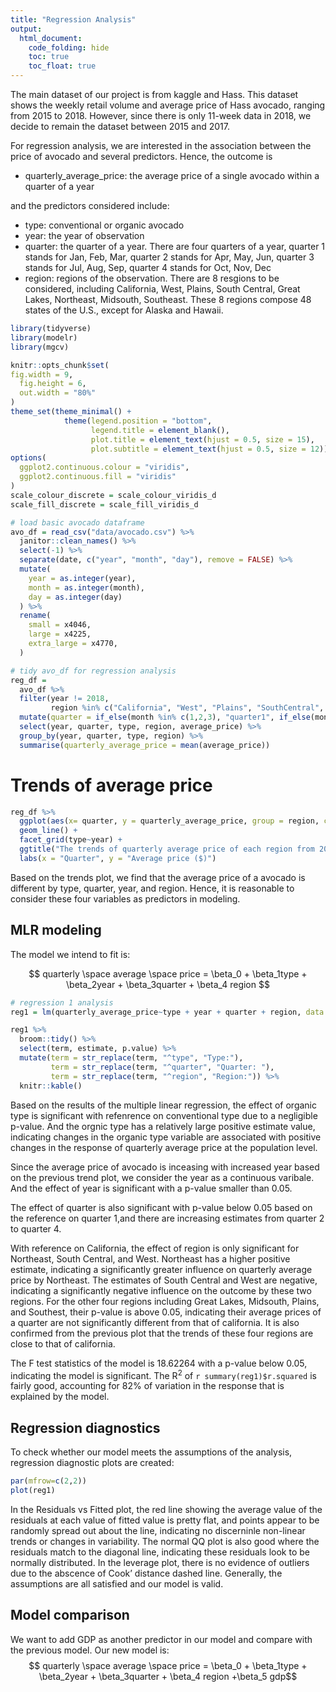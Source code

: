 ---
title: "Regression Analysis"
output: 
  html_document: 
    code_folding: hide
    toc: true
    toc_float: true
---

The main dataset of our project is from kaggle and Hass. This dataset shows the weekly retail volume and average price of Hass avocado, ranging from 2015 to 2018. However, since there is only 11-week data in 2018, we decide to remain the dataset between 2015 and 2017.

For regression analysis, we are interested in the association between the price of avocado and several predictors. Hence, the outcome is

+ quarterly_average_price: the average price of a single avocado within a quarter of a year

and the predictors considered include:

+ type: conventional or organic avocado\
+ year: the year of observation\
+ quarter: the quarter of a year. There are four quarters of a year, quarter 1 stands for Jan, Feb, Mar, quarter 2 stands for Apr, May, Jun, quarter 3 stands for Jul, Aug, Sep, quarter 4 stands for Oct, Nov, Dec\
+ region: regions of the observation. There are 8 resgions to be considered, including California, West, Plains, South Central, Great Lakes, Northeast, Midsouth, Southeast. These 8 regions compose 48 states of the U.S., except for Alaska and Hawaii.


```{r setup, include = FALSE}
library(tidyverse)
library(modelr)
library(mgcv)

knitr::opts_chunk$set(
fig.width = 9, 
  fig.height = 6,
  out.width = "80%"
)
theme_set(theme_minimal() + 
            theme(legend.position = "bottom", 
                  legend.title = element_blank(),
                  plot.title = element_text(hjust = 0.5, size = 15),
                  plot.subtitle = element_text(hjust = 0.5, size = 12)))
options(
  ggplot2.continuous.colour = "viridis",
  ggplot2.continuous.fill = "viridis"
)
scale_colour_discrete = scale_colour_viridis_d
scale_fill_discrete = scale_fill_viridis_d
```

```{r include = FALSE, message = FALSE, warning = FALSE}
# load basic avocado dataframe
avo_df = read_csv("data/avocado.csv") %>%
  janitor::clean_names() %>%
  select(-1) %>% 
  separate(date, c("year", "month", "day"), remove = FALSE) %>% 
  mutate(
    year = as.integer(year),
    month = as.integer(month),
    day = as.integer(day)
  ) %>% 
  rename(
    small = x4046,
    large = x4225,
    extra_large = x4770,
  ) 
```

```{r message = F, include = FALSE}
# tidy avo_df for regression analysis
reg_df = 
  avo_df %>%
  filter(year != 2018,
         region %in% c("California", "West", "Plains", "SouthCentral", "GreatLakes", "Northeast", "Midsouth", "Southeast")) %>%
  mutate(quarter = if_else(month %in% c(1,2,3), "quarter1", if_else(month %in% c(4,5,6), "quarter2", if_else(month %in% c(7,8,9), "quarter3", "quarter4")))) %>%
  select(year, quarter, type, region, average_price) %>%
  group_by(year, quarter, type, region) %>%
  summarise(quarterly_average_price = mean(average_price))
```

# Trends of average price
```{r fig.align = 'center'}
reg_df %>%
  ggplot(aes(x= quarter, y = quarterly_average_price, group = region, color = region)) +
  geom_line() +
  facet_grid(type~year) +
  ggtitle("The trends of quarterly average price of each region from 2015 to 2017") +
  labs(x = "Quarter", y = "Average price ($)")
```
Based on the trends plot, we find that the average price of a avocado is different by type, quarter, year, and region. Hence, it is reasonable to consider these four variables as predictors in modeling.

## MLR modeling
The model we intend to fit is:

$$ quarterly \space average \space price = \beta_0 + \beta_1type + \beta_2year + \beta_3quarter + \beta_4 region $$
```{r}
# regression 1 analysis
reg1 = lm(quarterly_average_price~type + year + quarter + region, data = reg_df)

reg1 %>%
  broom::tidy() %>%
  select(term, estimate, p.value) %>%
  mutate(term = str_replace(term, "^type", "Type:"),
         term = str_replace(term, "^quarter", "Quarter: "),
         term = str_replace(term, "^region", "Region:")) %>% 
  knitr::kable()
```

Based on the results of the multiple linear regression, the effect of organic type is significant with refenrence on conventional type due to a negligible p-value. And the orgnic type has a relatively large positive estimate value, indicating changes in the organic type variable are associated with positive changes in the response of quarterly average price at the population level. 

Since the average price of avocado is inceasing with increased year based on the previous trend plot, we consider the year as a continuous varibale. And the effect of year is significant with a p-value smaller than 0.05. 

The effect of quarter is also significant with p-value below 0.05 based on the reference on quarter 1,and there are increasing estimates from quarter 2 to quarter 4.

With reference on California, the effect of region is only significant for Northeast, South Central, and West. Northeast has a higher positive estimate, indicating a significantly greater influence on quarterly average price by Northeast. The estimates of South Central and West are negative, indicating a significantly negative influence on the outcome by these two regions. For the other four regions including Great Lakes, Midsouth, Plains, and Southest, their p-value is above 0.05, indicating their average prices of a quarter are not significantly different from that of california. It is also confirmed from the previous plot that the trends of these four regions are close to that of california.

The F test statistics of the model is 18.62264 with a p-value below 0.05, indicating the model is significant. The R^2^ of `r summary(reg1)$r.squared` is fairly good, accounting for 82% of variation in the response that is explained by the model.

## Regression diagnostics
To check whether our model meets the assumptions of the analysis, regression diagnostic plots are created:
```{r fig.align = 'center'}
par(mfrow=c(2,2))
plot(reg1)
```
In the Residuals vs Fitted plot, the red line showing the average value of the residuals at each value of fitted value is pretty flat, and points appear to be randomly spread out about the line, indicating no discerninle non-linear trends or changes in variability. The normal QQ plot is also good where the residuals match to the diagonal line, indicating these residuals look to be normally distributed. In the leverage plot, there is no evidence of outliers due to the abscence of Cook' distance dashed line. Generally, the assumptions are all satisfied and our model is valid.

## Model comparison
We want to add GDP as another predictor in our model and compare with the previous model. Our new model is:
$$ quarterly \space average \space price = \beta_0 + \beta_1type + \beta_2year + \beta_3quarter + \beta_4 region +\beta_5 gdp$$
